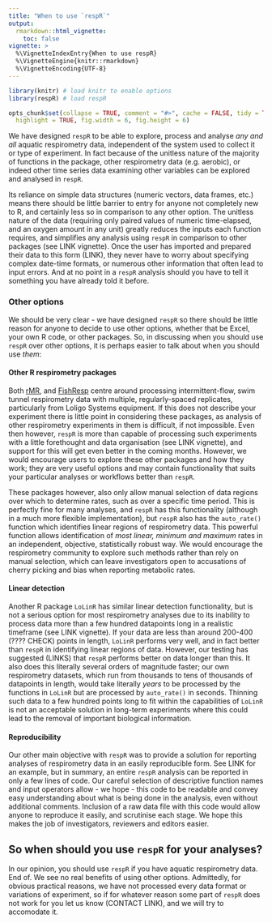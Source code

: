 ```yaml
---
title: "When to use `respR`"
output: 
  rmarkdown::html_vignette:
    toc: false
vignette: >
  %\VignetteIndexEntry{When to use respR}
  %\VignetteEngine{knitr::rmarkdown}
  %\VignetteEncoding{UTF-8}
---
```


```r
library(knitr) # load knitr to enable options
library(respR) # load respR

opts_chunk$set(collapse = TRUE, comment = "#>", cache = FALSE, tidy = TRUE, 
  highlight = TRUE, fig.width = 6, fig.height = 6)
```

We have designed `respR` to be able to explore, process and analyse *any and all* aquatic respirometry data, independent of the system used to collect it or type of experiment. In fact because of the unitless nature of the majority of functions in the package, other respirometry data (e.g. aerobic), or indeed other time series data examining other variables can be explored and analysed in `respR`. 

Its reliance on simple data structures (numeric vectors, data frames, etc.) means there should be little barrier to entry for anyone not completely new to R, and certainly less so in comparison to any other option. The unitless nature of the data (requiring only paired values of numeric time-elapsed, and an oxygen amount in any unit) greatly reduces the inputs each function requires, and simplifies any analysis using `respR` in comparison to other packages (see LINK vignette). Once the user has imported and prepared their data to this form (LINK), they never have to worry about specifying complex date-time formats, or numerous other information that often lead to input errors. And at no point in a `respR` analysis should you have to tell it something you have already told it before. 

### Other options
We should be very clear - we have designed `respR` so there should be little reason for anyone to decide to use other options, whether that be Excel, your own R code, or other packages. So, in discussing when you should use `respR` over other options, it is perhaps easier to talk about when you should use *them*:

#### Other R respirometry packages 
Both [rMR](https://cran.r-project.org/web/packages/rMR/index.html), and [FishResp](https://fishresp.org) centre around processing intermittent-flow, swim tunnel respirometry data with multiple, regularly-spaced replicates, particularly from Loligo Systems equipment. If this does not describe your experiment there is little point in considering these packages, as analysis of other respirometry experiments in them is difficult, if not impossible. Even then however, `respR` is more than capable of processing such experiments with a little forethought and data organisation (see LINK vignette), and support for this will get even better in the coming months. However, we would encourage users to explore these other packages and how they work; they are very useful options and may contain functionality that suits your particular analyses or workflows better than `respR`. 

These packages however, also only allow manual selection of data regions over which to determine rates, such as over a specific time period. This is perfectly fine for many analyses, and `respR` has this functionality (although in a much more flexible implementation), but `respR` also has the `auto_rate()` function which identifies linear regions of respirometry data. This powerful function allows identification of *most linear, minimum and maximum* rates in an independent, objective, statistically robust way. We would encourage the respirometry community to explore such methods rather than rely on manual selection, which can leave investigators open to accusations of cherry picking and bias when reporting metabolic rates. 

#### Linear detection
Another R package `LoLinR` has similar linear detection functionality, but is not a serious option for most respirometry analyses due to its inability to process data more than a few hundred datapoints long in a realistic timeframe (see LINK vignette). If your data are less than around 200-400 (???? CHECK) points in length, `LoLinR` performs very well, and in fact better than `respR` in identifying linear regions of data. However, our testing has suggested (LINKS) that `respR` performs better on data longer than this. It also does this literally several orders of magnitude faster; our own respirometry datasets, which run from thousands to tens of thousands of datapoints in length, would take literally *years* to be processed by the functions in `LoLinR` but are processed by `auto_rate()` in seconds. Thinning such data to a few hundred points long to fit within the capabilities of `LoLinR` is not an acceptable solution in long-term experiments where this could lead to the removal of important biological information. 

#### Reproducibility 
Our other main objective with `respR` was to provide a solution for reporting analyses of respirometry data in an easily reproducible form. See LINK for an example, but in summary, an entire `respR` analysis can be reported in only a few lines of code. Our careful selection of descriptive function names and input operators allow - we hope - this code to be readable and convey easy understanding about what is being done in the analysis, even without additional comments. Inclusion of a raw data file with this code would allow anyone to reproduce it easily, and scrutinise each stage. We hope this makes the job of investigators, reviewers and editors easier. 


## So when should you use `respR` for your analyses?
In our opinion, you should use `respR` if you have aquatic respirometry data. End of. We see no real benefits of using other options. Admittedly, for obvious practical reasons, we have not processed every data format or variations of experiment, so if for whatever reason some part of `respR` does not work for you let us know (CONTACT LINK), and we will try to accomodate it.  

